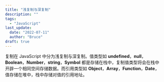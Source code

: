 ```yaml
---
title: "浅复制与深复制"
description: ""
tags:
  - "JavaScript"
last_update:
  date: "2022-07-11"
  author: "Bruce"
draft: true
---
```


复制在 JavaScript 中分为浅复制与深复制。值类型如 **undefined**，**null**，**Boolean**，**Number**，**string**，**Symbol** 都是存储在栈中，复制值类型将会在栈中开辟一个相同空间存储数据。而引用类型如 **Object**，**Array**，**Function**，**Date**，值存储在堆中，栈中存储对值的引用地址。
